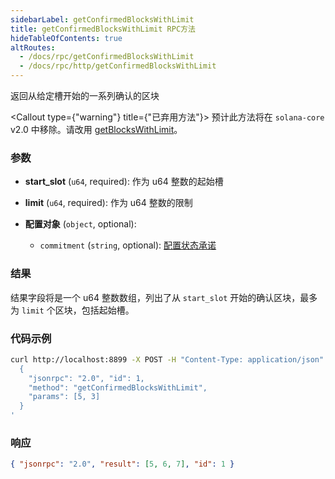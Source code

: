```yaml
---
sidebarLabel: getConfirmedBlocksWithLimit
title: getConfirmedBlocksWithLimit RPC方法
hideTableOfContents: true
altRoutes:
  - /docs/rpc/getConfirmedBlocksWithLimit
  - /docs/rpc/http/getConfirmedBlocksWithLimit
---
```


返回从给定槽开始的一系列确认的区块

<Callout type={"warning"} title={"已弃用方法"}>
  预计此方法将在 `solana-core` v2.0 中移除。请改用
  [getBlocksWithLimit](/docs/rpc/http/getblockswithlimit)。
</Callout>

<DocSideBySide>

<DocLeftSide>

### 参数

- **start_slot** (`u64`, required): 作为 u64 整数的起始槽
- **limit** (`u64`, required): 作为 u64 整数的限制

- **配置对象** (`object`, optional):
  - `commitment` (`string`, optional): [配置状态承诺](/docs/rpc/index.mdx#configuring-state-commitment)

### 结果

结果字段将是一个 u64 整数数组，列出了从 `start_slot` 开始的确认区块，最多为 `limit` 个区块，包括起始槽。

</DocLeftSide>

<DocRightSide>

### 代码示例

```bash
curl http://localhost:8899 -X POST -H "Content-Type: application/json" -d '
  {
    "jsonrpc": "2.0", "id": 1,
    "method": "getConfirmedBlocksWithLimit",
    "params": [5, 3]
  }
'
```

### 响应

```json
{ "jsonrpc": "2.0", "result": [5, 6, 7], "id": 1 }
```

</DocRightSide>
</DocSideBySide>
